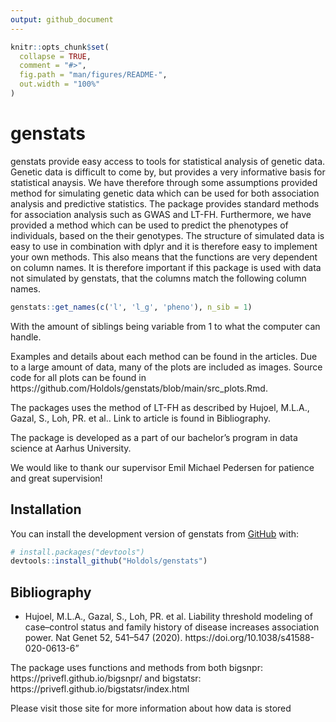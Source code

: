 ```yaml
---
output: github_document
---
```


<!-- README.md is generated from README.Rmd. Please edit that file -->

```r
knitr::opts_chunk$set(
  collapse = TRUE,
  comment = "#>",
  fig.path = "man/figures/README-",
  out.width = "100%"
)
```

# genstats

<!-- badges: start -->
<!-- badges: end -->


genstats provide easy access to tools for statistical analysis of
genetic data. Genetic data is difficult to come by, but provides a very
informative basis for statistical anaysis. We have therefore through some
assumptions provided method for simulating genetic data which can be
used for both association analysis and predictive statistics. The
package provides standard methods for association analysis such as GWAS
and LT-FH. Furthermore, we have provided a method which can be used to predict the phenotypes of individuals, 
based on the their genotypes.
The structure of simulated data is easy to use in
combination with dplyr and it is therefore easy to implement your own
methods. This also means that the functions are very dependent on column names.
It is therefore important if this package is used with data not simulated by genstats, 
that the columns match the following column names.

```r
genstats::get_names(c('l', 'l_g', 'pheno'), n_sib = 1)
```
With the amount of siblings being variable from 1 to what the computer can handle.

Examples and details about each method can be found in the articles. Due to a large amount of data, many of the plots are included as images.
Source code for all plots can be found in https://github.com/Holdols/genstats/blob/main/src_plots.Rmd. 


The packages uses the method of LT-FH as described by Hujoel, M.L.A.,
Gazal, S., Loh, PR. et al.. Link to article is found in Bibliography.

The package is developed as a part of our bachelor’s program in data
science at Aarhus University.

We would like to thank our supervisor Emil Michael Pedersen for patience and great supervision!


## Installation

You can install the development version of genstats from [GitHub](https://github.com/) with:

``` r
# install.packages("devtools")
devtools::install_github("Holdols/genstats")
```

## Bibliography
* Hujoel, M.L.A., Gazal, S., Loh, PR. et al. Liability threshold modeling of case–control status and family history of disease increases association power. Nat Genet 52, 541–547 (2020). https://doi.org/10.1038/s41588-020-0613-6"

The package uses functions and methods from both bigsnpr: https://privefl.github.io/bigsnpr/  and bigstatsr: https://privefl.github.io/bigstatsr/index.html

Please visit those site for more information about how data is stored

